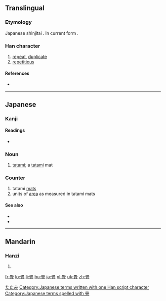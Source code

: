 {{also|疊}}
==Translingual==
{{ja-forms|[[畳]]|[[叠]]|[[疊]]}}

===Etymology===
Japanese shinjitai {{Han simp|疊|f=畾|t=田}}. In current form {{Han compound|田|冝}}.

===Han character===
{{Han char|rn=102|rad=田|as=07|sn=12|four=|canj=田月月一 (WBBM)|ids=⿰[[田]][[冝]]}}

# [[repeat]], [[duplicate]]
# [[repetitious]]

====References====
* {{Han ref|kx=0764.041|dkj=21875|hdz=42544.011|uh=7573|ud=30067}}

----

==Japanese==

===Kanji===
{{ja-kanji|grade=c|rs=田07}}

====Readings====
* {{ja-readings|on=[[じょう]] (jō), [[ちょう]] (chō)|kun=[[たたむ]] (tatamu), [[たたみ]] (tatami), [[かさねる]] (kasaneru)|nanori=}}

===Noun===
{{ja-noun|s|count=|hira=たたみ|rom=tatami|kyu=疊}}

# [[tatami]]; a [[tatami]] mat

===Counter===
{{ja-pos|k|counter|hira=じょう|hidx=しょう'|rom=jō}} 

# tatami [[mat]]s
# units of [[area]] as measured in tatami mats

====See also====
* {{term|和室||Japanese-style room|tr=[[わしつ]], [[washitsu]]|lang=ja}}
* {{term|布団||[[futon]], sleeping mattress|tr=[[ふとん]], [[futon]]|lang=ja}}

[[Category:1000 Japanese basic words|たたみ]]
[[Category:Japanese terms written with one Han script character]]
[[Category:Japanese terms spelled with 畳]]
----

==Mandarin==

===Hanzi===
{{cmn-hanzi|pin=[[dàng]] ([[dang4]]), [[dié]] ([[die2]])|wg=tang<sup>4</sup>, tieh<sup>2</sup>}}

# {{defn|lang=cmn|sort=田07}}

[[fr:畳]]
[[lo:畳]]
[[li:畳]]
[[hu:畳]]
[[ja:畳]]
[[pl:畳]]
[[uk:畳]]
[[zh:畳]]